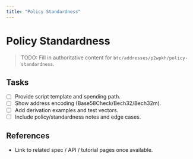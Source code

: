 ```yaml
---
title: "Policy Standardness"
---
```


# Policy Standardness

> TODO: Fill in authoritative content for `btc/addresses/p2wpkh/policy-standardness`.

## Tasks
- [ ] Provide script template and spending path.
- [ ] Show address encoding (Base58Check/Bech32/Bech32m).
- [ ] Add derivation examples and test vectors.
- [ ] Include policy/standardness notes and edge cases.

## References
- Link to related spec / API / tutorial pages once available.

